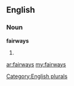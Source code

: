==English==

===Noun===
'''fairways'''

# {{plural of|[[fairway]]}}

[[Category:English plurals]]

[[ar:fairways]]
[[my:fairways]]